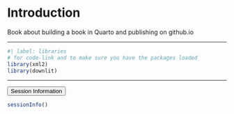 # Introduction

Book about building a book in Quarto and publishing on github.io
  
***  
```r
#| label: libraries
# for code-link and to make sure you have the packages loaded
library(xml2)
library(downlit)
```

***  

<button class="accordion-button" type="button" data-bs-toggle="collapse" data-bs-target="#collapseOne" >Session Information</button><div id="collapseOne" class="accordion-collapse collapse"><div>

```r
sessionInfo()
```

</div></div>  

